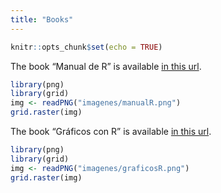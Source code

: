 ```yaml
---
title: "Books"
---
```


```r
knitr::opts_chunk$set(echo = TRUE)
```

<div class = "row">
<div class = "col-md-6">
The book "Manual de R" is available [in this url](https://github.com/fhernanb/Manual-de-R/blob/master/_book/Manual_de_R.pdf).

```r
library(png)
library(grid)
img <- readPNG("imagenes/manualR.png")
grid.raster(img)
```
</div>
<div class = "col-md-6">
The book "Gráficos con R" is available [in this url](https://github.com/fhernanb/Graficos-con-R/blob/master/_book/Graficos_con_R.pdf).

```r
library(png)
library(grid)
img <- readPNG("imagenes/graficosR.png")
grid.raster(img)
```
</div>
</div>